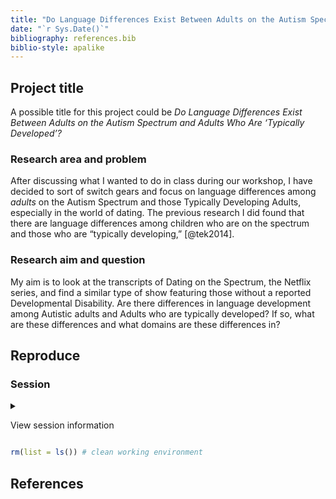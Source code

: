 ```yaml
---
title: "Do Language Differences Exist Between Adults on the Autism Spectrum and Adults Who Are 'Typically Developed'?"
date: "`r Sys.Date()`"
bibliography: references.bib
biblio-style: apalike
---
```


## Project title

A possible title for this project could be *Do Language Differences Exist Between Adults on the Autism Spectrum and Adults Who Are 'Typically Developed'?*

<!-- Add overview of the project here. -->

### Research area and problem

After discussing what I wanted to do in class during our workshop, I have decided to sort of switch gears and focus on language differences among *adults* on the Autism Spectrum and those Typically Developing Adults, especially in the world of dating. The previous research I did found that there are language differences among children who are on the spectrum and those who are "typically developing," [@tek2014].

### Research aim and question

My aim is to look at the transcripts of Dating on the Spectrum, the Netflix series, and find a similar type of show featuring those without a reported Developmental Disability. Are there differences in language development among Autistic adults and Adults who are typically developed? If so, what are these differences and what domains are these differences in?

## Reproduce

### Session

<details>

<summary>

View session information

</summary>

```r
sessioninfo::session_info()
```

</details>

```r
rm(list = ls()) # clean working environment
```

## References
